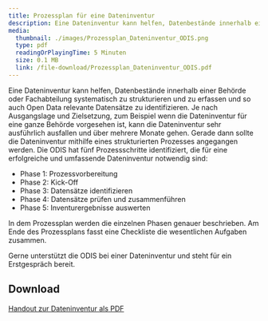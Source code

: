 ```yaml
---
title: Prozessplan für eine Dateninventur
description: Eine Dateninventur kann helfen, Datenbestände innerhalb einer Behörde oder Fachabteilung systematisch zu strukturieren und zu erfassen und so auch Open Data relevante Datensätze zu identifizieren. Je nach Ausgangslage und Zielsetzung, zum Beispiel wenn die Dateninventur für eine ganze Behörde vorgesehen ist, kann die Dateninventur sehr ausführlich ausfallen und über mehrere Monate gehen. Gerade dann sollte die Dateninventur mithilfe eines strukturierten Prozesses angegangen werden. Die ODIS hat fünf Prozessschritte identifiziert, die für eine erfolgreiche und umfassende Dateninventur notwendig sind.
media:
  thumbnail: ./images/Prozessplan_Dateninventur_ODIS.png
  type: pdf
  readingOrPlayingTime: 5 Minuten
  size: 0.1 MB
  link: /file-download/Prozessplan_Dateninventur_ODIS.pdf
---
```


Eine Dateninventur kann helfen, Datenbestände innerhalb einer Behörde oder Fachabteilung systematisch zu strukturieren und zu erfassen und so auch Open Data relevante Datensätze zu identifizieren. Je nach Ausgangslage und Zielsetzung, zum Beispiel wenn die Dateninventur für eine ganze Behörde vorgesehen ist, kann die Dateninventur sehr ausführlich ausfallen und über mehrere Monate gehen. Gerade dann sollte die Dateninventur mithilfe eines strukturierten Prozesses angegangen werden. Die ODIS hat fünf Prozessschritte identifiziert, die für eine erfolgreiche und umfassende Dateninventur notwendig sind:

-	Phase 1: Prozessvorbereitung
-	Phase 2: Kick-Off
-	Phase 3: Datensätze identifizieren
-	Phase 4: Datensätze prüfen und zusammenführen
-	Phase 5: Inventurergebnisse auswerten

In dem Prozessplan werden die einzelnen Phasen genauer beschrieben. Am Ende des Prozessplans fasst eine Checkliste die wesentlichen Aufgaben zusammen. 

Gerne unterstützt die ODIS bei einer Dateninventur und steht für ein Erstgespräch bereit.

<PdfEmbed
  filePath="/file-download/Prozessplan_Dateninventur_ODIS.pdf"
  downloadLinkText="Download Handout"
/>

## Download

[Handout zur Dateninventur als PDF](/assets/file-download/Prozessplan_Dateninventur_ODIS.pdf)
